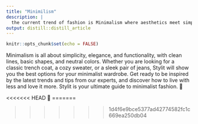 ```yaml
---
title: "Minimilism"
description: |
  the current trend of fashion is Minimalism where aesthetics meet simplicity
output: distill::distill_article
---
```


```r
knitr::opts_chunk$set(echo = FALSE)
```

Minimalism is all about simplicity, elegance, and functionality, with clean lines, basic shapes, and neutral colors. Whether you are looking for a classic trench coat, a cozy sweater, or a sleek pair of jeans, Stylit will show you the best options for your minimalist wardrobe. Get ready to be inspired by the latest trends and tips from our experts, and discover how to live with less and love it more. Stylit is your ultimate guide to minimalist fashion. 🖤

<<<<<<< HEAD
&#128507;
=======

>>>>>>> 1d4f6e9bce5377ad42774582fc1c669ea250db04
